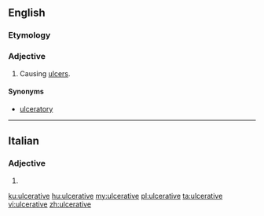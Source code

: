 ==English==

===Etymology===
{{suffix|ulcerate|ive|lang=en}}

===Adjective===
{{en-adj}}

# Causing [[ulcer]]s.

====Synonyms====
* [[ulceratory]]

----

==Italian==

===Adjective===
{{head|it|adjective form}}

# {{feminine plural of|ulcerativo|lang=it}}

[[ku:ulcerative]]
[[hu:ulcerative]]
[[my:ulcerative]]
[[pl:ulcerative]]
[[ta:ulcerative]]
[[vi:ulcerative]]
[[zh:ulcerative]]
